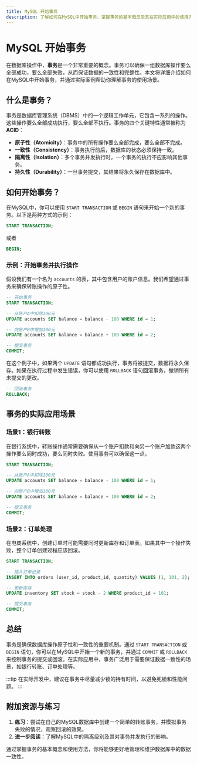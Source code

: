 ```yaml
---
title: MySQL 开始事务
description: 了解如何在MySQL中开始事务，掌握事务的基本概念及其在实际应用中的使用方法。
---
```


# MySQL 开始事务

在数据库操作中，**事务**是一个非常重要的概念。事务可以确保一组数据库操作要么全部成功，要么全部失败，从而保证数据的一致性和完整性。本文将详细介绍如何在MySQL中开始事务，并通过实际案例帮助你理解事务的使用场景。

## 什么是事务？

事务是数据库管理系统（DBMS）中的一个逻辑工作单元，它包含一系列的操作。这些操作要么全部成功执行，要么全部不执行。事务的四个关键特性通常被称为**ACID**：

- **原子性（Atomicity）**：事务中的所有操作要么全部完成，要么全部不完成。
- **一致性（Consistency）**：事务执行前后，数据库的状态必须保持一致。
- **隔离性（Isolation）**：多个事务并发执行时，一个事务的执行不应影响其他事务。
- **持久性（Durability）**：一旦事务提交，其结果将永久保存在数据库中。

## 如何开始事务？

在MySQL中，你可以使用 `START TRANSACTION` 或 `BEGIN` 语句来开始一个新的事务。以下是两种方式的示例：

```sql
START TRANSACTION;
```

或者

```sql
BEGIN;
```

### 示例：开始事务并执行操作

假设我们有一个名为 `accounts` 的表，其中包含用户的账户信息。我们希望通过事务来确保转账操作的原子性。

```sql
-- 开始事务
START TRANSACTION;

-- 从账户A中扣除100元
UPDATE accounts SET balance = balance - 100 WHERE id = 1;

-- 向账户B中增加100元
UPDATE accounts SET balance = balance + 100 WHERE id = 2;

-- 提交事务
COMMIT;
```

在这个例子中，如果两个 `UPDATE` 语句都成功执行，事务将被提交，数据将永久保存。如果在执行过程中发生错误，你可以使用 `ROLLBACK` 语句回滚事务，撤销所有未提交的更改。

```sql
-- 回滚事务
ROLLBACK;
```

## 事务的实际应用场景

### 场景1：银行转账

在银行系统中，转账操作通常需要确保从一个账户扣款和向另一个账户加款这两个操作要么同时成功，要么同时失败。使用事务可以确保这一点。

```sql
START TRANSACTION;

-- 从账户A中扣除100元
UPDATE accounts SET balance = balance - 100 WHERE id = 1;

-- 向账户B中增加100元
UPDATE accounts SET balance = balance + 100 WHERE id = 2;

-- 提交事务
COMMIT;
```

### 场景2：订单处理

在电商系统中，创建订单时可能需要同时更新库存和订单表。如果其中一个操作失败，整个订单创建过程应该回滚。

```sql
START TRANSACTION;

-- 插入订单记录
INSERT INTO orders (user_id, product_id, quantity) VALUES (1, 101, 2);

-- 更新库存
UPDATE inventory SET stock = stock - 2 WHERE product_id = 101;

-- 提交事务
COMMIT;
```

## 总结

事务是确保数据库操作原子性和一致性的重要机制。通过 `START TRANSACTION` 或 `BEGIN` 语句，你可以在MySQL中开始一个新的事务，并通过 `COMMIT` 或 `ROLLBACK` 来控制事务的提交或回滚。在实际应用中，事务广泛用于需要保证数据一致性的场景，如银行转账、订单处理等。

:::tip
在实际开发中，建议在事务中尽量减少锁的持有时间，以避免死锁和性能问题。
:::

## 附加资源与练习

1. **练习**：尝试在自己的MySQL数据库中创建一个简单的转账事务，并模拟事务失败的情况，观察回滚的效果。
2. **进一步阅读**：了解MySQL中的隔离级别及其对事务并发执行的影响。

通过掌握事务的基本概念和使用方法，你将能够更好地管理和维护数据库中的数据一致性。